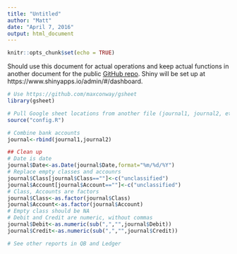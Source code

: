 ```yaml
---
title: "Untitled"
author: "Matt"
date: "April 7, 2016"
output: html_document
---
```


```r
knitr::opts_chunk$set(echo = TRUE)
```

Should use this document for actual operations and keep actual functions in another document for the public [GitHub repo](https://github.com/mattbk/ledgerr). Shiny will be set up at https://www.shinyapps.io/admin/#/dashboard.

```r
# Use https://github.com/maxconway/gsheet
library(gsheet)

# Pull Google sheet locations from another file (journal1, journal2, etc.)
source("config.R")

# Combine bank accounts
journal<-rbind(journal1,journal2)

## Clean up
# Date is date
journal$Date<-as.Date(journal$Date,format="%m/%d/%Y")
# Replace empty classes and accounrs
journal$Class[journal$Class==""]<-c("unclassified")
journal$Account[journal$Account==""]<-c("unclassified")
# Class, Accounts are factors
journal$Class<-as.factor(journal$Class)
journal$Account<-as.factor(journal$Account)
# Empty class should be NA
# Debit and Credit are numeric, without commas
journal$Debit<-as.numeric(sub(",","",journal$Debit))
journal$Credit<-as.numeric(sub(",","",journal$Credit))

# See other reports in QB and Ledger

```
